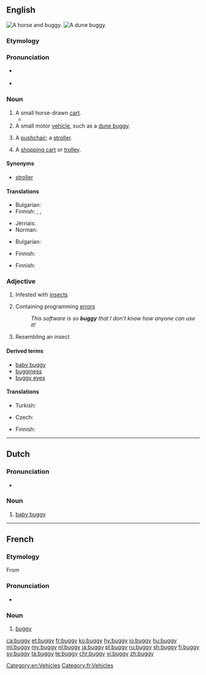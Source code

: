 {{also|Buggy}}
==English==
[[Image:Herr's Mill Covered Bridge and Buggy 2600px.jpg|thumb|A horse and buggy.]]
[[Image:Beach buggy 1.jpg|thumb|A dune buggy.]]

===Etymology===
{{rfe|lang=en}}

===Pronunciation===
* {{a|UK}} {{IPA|/bʌ.ɡi/}}
* {{rhymes|ʌɡi}}

===Noun===
{{en-noun|buggies}}

# A small horse-drawn [[cart]].
#*{{quote-book|year=1898|author={{w|Winston Churchill (novelist)|Winston Churchill}}
|title={{w|The Celebrity}}|chapter=2
|passage=I had occasion […] to make a somewhat long business trip to Chicago, and on my return […] I&nbsp;found Farrar awaiting me in the railway station. He smiled his wonted fraction by way of greeting, […], and finally leading me to his '''buggy''', turned and drove out of town.}}
# A small motor [[vehicle]], such as a [[dune buggy]].
# {{context|UK|lang=en}} A [[pushchair]]; a [[stroller]].
# {{context|Canada|southern US|lang=en}} A [[shopping cart]] or [[trolley]].

====Synonyms====
* {{sense|pushchair}} [[stroller]]

====Translations====
{{trans-top|A small horse-drawn cart}}
* Bulgarian: {{t|bg|кабриолет|m}}
* Finnish: {{t+|fi|vaunut}}, {{t+|fi|rattaat}}, {{t+|fi|kärryt}}
{{trans-mid}}
* Jèrriais: {{t|roa-jer|tchéthiole|f}}
* Norman: {{t|roa-nor|cariole|f}}
{{trans-bottom}}

{{trans-top|A small motor vehicle, such as a dune buggy}}
* Bulgarian: {{t|bg|бъги|n}}
{{trans-mid}}
* Finnish: {{t+|fi|mönkijä}}
{{trans-bottom}}

{{trans-see|pushchair}}

{{trans-top|A shopping cart or trolley}}
* Finnish: {{t+|fi|ostoskärryt}}
{{trans-mid}}
{{trans-bottom}}

===Adjective===
{{en-adj|er}}

# Infested with [[insect]]s
# {{context|computing|lang=en}} Containing programming [[error]]s
#: ''This software is so '''buggy''' that I don't know how anyone can use it!''
# Resembling an insect

====Derived terms====
* [[baby buggy]]
* [[bugginess]]
* [[buggy eyes]]

====Translations====
{{trans-top|infested with insects}}
* Turkish: {{t+|tr|böcekli}}
{{trans-mid}}
{{trans-bottom}}

{{trans-top|containing programming errors}}
* Czech: {{t|cs|chybový|m}}
{{trans-mid}}
* Finnish: {{t|fi|buginen}}
{{trans-bottom}}

[[Category:en:Vehicles]]

----

==Dutch==
{{wikipedia|lang=nl}}

===Pronunciation===
* {{audio|Nl-buggy.ogg|Audio|lang=nl}}

===Noun===
{{nl-noun|m|-'s|buggy'tje}}

# [[baby buggy]]
----

==French==

===Etymology===
From {{etyl|en|fr}}

===Pronunciation===
* {{audio|Fr-Paris--buggy.ogg|Audio (Paris)|lang=fr}}

===Noun===
{{fr-noun|m|buggies|buggys}}

# [[#English|buggy]] {{gloss|small vehicle}}

[[Category:fr:Vehicles]]

[[ca:buggy]]
[[et:buggy]]
[[fr:buggy]]
[[ko:buggy]]
[[hy:buggy]]
[[io:buggy]]
[[hu:buggy]]
[[ml:buggy]]
[[my:buggy]]
[[nl:buggy]]
[[ja:buggy]]
[[pl:buggy]]
[[ru:buggy]]
[[sh:buggy]]
[[fi:buggy]]
[[sv:buggy]]
[[ta:buggy]]
[[te:buggy]]
[[chr:buggy]]
[[vi:buggy]]
[[zh:buggy]]